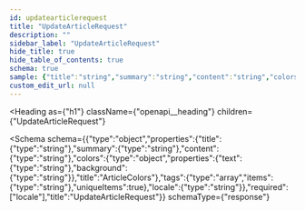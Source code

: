 ```yaml
---
id: updatearticlerequest
title: "UpdateArticleRequest"
description: ""
sidebar_label: "UpdateArticleRequest"
hide_title: true
hide_table_of_contents: true
schema: true
sample: {"title":"string","summary":"string","content":"string","colors":{"text":"string","background":"string"},"tags":["string"],"locale":"string"}
custom_edit_url: null
---
```



<Heading
  as={"h1"}
  className={"openapi__heading"}
  children={"UpdateArticleRequest"}
>
</Heading>





<Schema
  schema={{"type":"object","properties":{"title":{"type":"string"},"summary":{"type":"string"},"content":{"type":"string"},"colors":{"type":"object","properties":{"text":{"type":"string"},"background":{"type":"string"}},"title":"ArticleColors"},"tags":{"type":"array","items":{"type":"string"},"uniqueItems":true},"locale":{"type":"string"}},"required":["locale"],"title":"UpdateArticleRequest"}}
  schemaType={"response"}
>
  
</Schema>
            